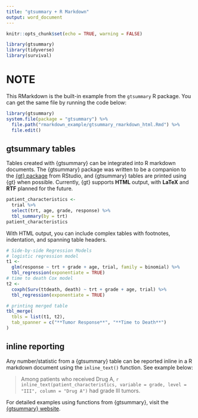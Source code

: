 ```yaml
---
title: "gtsummary + R Markdown"
output: word_document
---
```


```r
knitr::opts_chunk$set(echo = TRUE, warning = FALSE)
```

```r
library(gtsummary)
library(tidyverse)
library(survival)
```

# NOTE

This RMarkdown is the built-in example from the `gtsummary` R package. You can get the same file by running the code below:

```r
library(gtsummary)
system.file(package = "gtsummary") %>%
  file.path("rmarkdown_example/gtsummary_rmarkdown_html.Rmd") %>%
  file.edit()
```


## gtsummary tables

Tables created with {gtsummary} can be integrated into R markdown documents.
The {gtsummary} package was written to be a companion to the [{gt} package](https://gt.rstudio.com/) from RStudio, and {gtsummary} tables are printed using {gt} when possible.
Currently, {gt} supports **HTML** output, with **LaTeX** and **RTF** planned for the future.

```r
patient_characteristics <-
  trial %>%
  select(trt, age, grade, response) %>%
  tbl_summary(by = trt)  
patient_characteristics
```

With HTML output, you can include complex tables with footnotes, indentation, and spanning table headers.

```r
# Side-by-side Regression Models
# logistic regression model
t1 <-
  glm(response ~ trt + grade + age, trial, family = binomial) %>%
  tbl_regression(exponentiate = TRUE)
# time to death Cox model
t2 <-
  coxph(Surv(ttdeath, death) ~ trt + grade + age, trial) %>%
  tbl_regression(exponentiate = TRUE)

# printing merged table
tbl_merge(
  tbls = list(t1, t2),
  tab_spanner = c("**Tumor Response**", "**Time to Death**")
)
```

## inline reporting

Any number/statistic from a {gtsummary} table can be reported inline in a R markdown document using the `inline_text()` function.  See example below:

> Among patients who received Drug A, `r inline_text(patient_characteristics, variable = grade, level = "III", column = "Drug A")` had grade III tumors.

For detailed examples using functions from {gtsummary}, visit the [{gtsummary} website](http://www.danieldsjoberg.com/gtsummary/).

